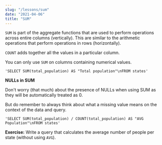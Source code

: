 ```yaml
---
slug: "/lessons/sum"
date: "2021-04-06"
title: "SUM"
---
```



`SUM` is part of the aggregate functions that are used to perform operations across entire columns (vertically).
This are similar to the arithmetic operations that perform operations in rows (horizontally).

`COUNT` adds together all the values in a particular column.

You can only use `SUM` on columns containing numerical values.

    'SELECT SUM(total_population) AS "Total population"\nFROM states'

<SQLSection defaultValue={l6_q1} autoRun={true}></SQLSection>

<div class="container-text flash flash-warn">
    <p>
        <b>NULLs in SUM</b>
    </p>
    <p>
        Don't worry (that much) about the presence of NULLs when using SUM as
        they will be automatically treated as 0.
    </p>
    <p>
        But do remember to always think about what a missing value means on the
        context of the data and query.
    </p>
</div>

    'SELECT SUM(total_population) / COUNT(total_population) AS "AVG Population"\nFROM states'

<ExerciseNote>
    <p>
        <b>Exercise:</b> Write a query that calculates the average number of
        people per state (without using <code>AVG</code>).
    </p>
    <SQLSection solution={l6_q2}></SQLSection>
</ExerciseNote>
